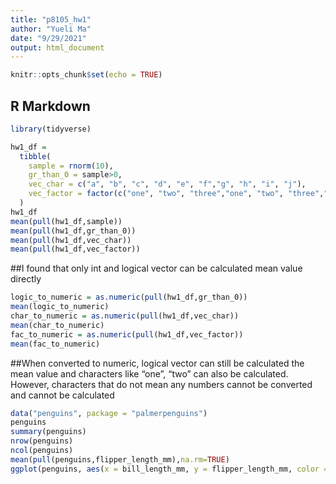 ```yaml
---
title: "p8105_hw1"
author: "Yueli Ma"
date: "9/29/2021"
output: html_document
---
```


```r
knitr::opts_chunk$set(echo = TRUE)
```

## R Markdown

```r
library(tidyverse)
```

```r
hw1_df = 
  tibble(
    sample = rnorm(10),
    gr_than_0 = sample>0,
    vec_char = c("a", "b", "c", "d", "e", "f","g", "h", "i", "j"),
    vec_factor = factor(c("one", "two", "three","one", "two", "three","one", "two", "three","one"))
  )
hw1_df
mean(pull(hw1_df,sample))
mean(pull(hw1_df,gr_than_0))
mean(pull(hw1_df,vec_char))
mean(pull(hw1_df,vec_factor))
```
##I found that only int and logical vector can be calculated mean value directly
```r
logic_to_numeric = as.numeric(pull(hw1_df,gr_than_0))
mean(logic_to_numeric)
char_to_numeric = as.numeric(pull(hw1_df,vec_char))
mean(char_to_numeric)
fac_to_numeric = as.numeric(pull(hw1_df,vec_factor))
mean(fac_to_numeric)
```
##When converted to numeric, logical vector can still be calculated the mean value and characters like "one", "two" can also be calculated. However, characters that do not mean any numbers cannot be converted and cannot be calculated

```r
data("penguins", package = "palmerpenguins")
penguins
summary(penguins)
nrow(penguins)
ncol(penguins)
mean(pull(penguins,flipper_length_mm),na.rm=TRUE)
ggplot(penguins, aes(x = bill_length_mm, y = flipper_length_mm, color = species))+ geom_point()
```

